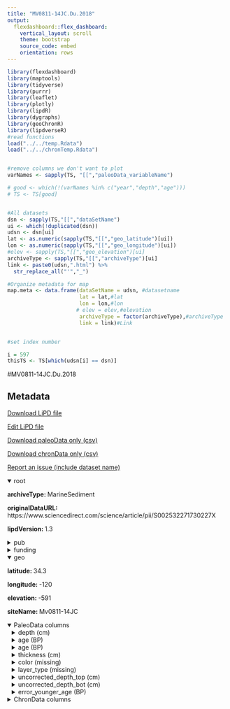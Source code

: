 ```yaml
---
title: "MV0811-14JC.Du.2018"
output: 
  flexdashboard::flex_dashboard:
    vertical_layout: scroll
    theme: bootstrap
    source_code: embed
    orientation: rows
---
```


```r
library(flexdashboard)
library(maptools)
library(tidyverse)
library(purrr)
library(leaflet)
library(plotly)
library(lipdR)
library(dygraphs)
library(geoChronR)
library(lipdverseR)
#read functions
load("../../temp.Rdata")
load("../../chronTemp.Rdata")


#remove columns we don't want to plot
varNames <- sapply(TS, "[[","paleoData_variableName")

# good <- which(!(varNames %in% c("year","depth","age")))
# TS <- TS[good]


#All datasets
dsn <- sapply(TS,"[[","dataSetName")
ui <- which(!duplicated(dsn))
udsn <- dsn[ui]
lat <- as.numeric(sapply(TS,"[[","geo_latitude")[ui])
lon <- as.numeric(sapply(TS,"[[","geo_longitude")[ui])
#elev <- sapply(TS,"[[","geo_elevation")[ui]
archiveType <- sapply(TS,"[[","archiveType")[ui]
link <- paste0(udsn,".html") %>% 
  str_replace_all("'","_")

#Organize metadata for map
map.meta <- data.frame(dataSetName = udsn, #datasetname
                       lat = lat,#lat
                       lon = lon,#lon
                      # elev = elev,#elevation
                       archiveType = factor(archiveType),#archiveType
                       link = link)#Link


#set index number

i = 597
thisTS <- TS[which(udsn[i] == dsn)]
```
#MV0811-14JC.Du.2018

Metadata {.sidebar}
-------------------------------------
[Download LiPD file](MV0811-14JC.Du.2018.lpd)
            

[Edit LiPD file](http://lipd.net/playground?source=http://lipdverse.org/globalHolocene/0_25_5/MV0811-14JC.Du.2018.lpd)
            

[Download paleoData only (csv)](MV0811-14JC.Du.2018.csv)
            

[Download chronData only (csv)](MV0811-14JC.Du.2018-chron.csv)
            

[Report an issue (include dataset name)](https://github.com/nickmckay/LiPDverse/issues)

<details open style="margin-left: 0px">
<summary>root</summary>
<p style="margin-left: 0px"><strong>archiveType: </strong>MarineSediment
<p style="margin-left: 0px"><strong>originalDataURL: </strong>https://www.sciencedirect.com/science/article/pii/S002532271730227X
<p style="margin-left: 0px"><strong>lipdVersion: </strong>1.3
</details>
<details>
<summary>pub</summary>
<details style="margin-left: 10px">
<summary>pub1</summary>
<p style="margin-left: 10px"><strong>author: </strong>list(list(name = "Du, Xiaojing"), list(name = "Hendy, Ingrid"), list(name = "Schimmelmann, Arndt"))
<p style="margin-left: 10px"><strong>journal: </strong>Marine Geology
<p style="margin-left: 10px"><strong>volume: </strong>397
<p style="margin-left: 10px"><strong>pages: </strong>29-42
<p style="margin-left: 10px"><strong>title: </strong>A 9000-year flood history for Southern California: A revised stratigraphy of varved sediments in Santa Barbara Basin
</details>
<details style="margin-left: 10px">
<summary>pub2</summary>
<p style="margin-left: 10px"><strong>author: </strong>list(list(name = NA))
</details>
</details>
<details>
<summary>funding</summary>
<details style="margin-left: 10px">
<summary>funding1</summary>
<p style="margin-left: 10px"><strong>agency: </strong>Funding Agency
<p style="margin-left: 10px"><strong>grant: </strong>Grant name or number
</details>
</details>
<details open style="margin-left: 0px">
<summary>geo</summary>
<p style="margin-left: 0px"><strong>latitude: </strong>34.3
<p style="margin-left: 0px"><strong>longitude: </strong>-120
<p style="margin-left: 0px"><strong>elevation: </strong>-591
<p style="margin-left: 0px"><strong>siteName: </strong>Mv0811-14JC
</details>
<details open>
<summary>PaleoData columns</summary>
<details style="margin-left: 10px">
<summary>depth (cm)</summary>
<p style="margin-left: 10px"><strong>TSid: </strong>LPD08ba3fea
<p style="margin-left: 10px"><strong>variableName: </strong>depth
<p style="margin-left: 10px"><strong>units: </strong>cm
</details>
<details style="margin-left: 10px">
<summary>age (BP)</summary>
<p style="margin-left: 10px"><strong>TSid: </strong>LPD1dee7617
<p style="margin-left: 10px"><strong>variableName: </strong>age
<p style="margin-left: 10px"><strong>units: </strong>BP
</details>
<details style="margin-left: 10px">
<summary>age (BP)</summary>
<p style="margin-left: 10px"><strong>TSid: </strong>WEB1b643ee6
<p style="margin-left: 10px"><strong>variableName: </strong>age
<p style="margin-left: 10px"><strong>units: </strong>BP
</details>
<details style="margin-left: 10px">
<summary>thickness (cm)</summary>
<p style="margin-left: 10px"><strong>TSid: </strong>LPD7939faee
<p style="margin-left: 10px"><strong>variableName: </strong>thickness
<p style="margin-left: 10px"><strong>units: </strong>cm
<p style="margin-left: 10px"><strong>description: </strong>Flood Layer Thickness. Composite flood record from three cores: MV0811-14JC, SPR0901-06KC and ODP 893A
<p style="margin-left: 10px"><strong>useInGlobalTemperatureAnalysis: </strong>TRUE
<details>
<summary>interpretation</summary>
<details style="margin-left: 20px">
<summary>1</summary>
<p style="margin-left: 20px"><strong>direction: </strong>positive
<p style="margin-left: 20px"><strong>interpDirection: </strong>positive
<p style="margin-left: 20px"><strong>scope: </strong>climate
<p style="margin-left: 20px"><strong>seasonality: </strong>1 2 3 4 5 6 7 8 9 10 11 12
<p style="margin-left: 20px"><strong>variable: </strong>M
<p style="margin-left: 20px"><strong>variableDetail: </strong>flood
</details>
</details>
</details>
<details style="margin-left: 10px">
<summary>color (missing)</summary>
<p style="margin-left: 10px"><strong>TSid: </strong>LPDc7bda7fe
<p style="margin-left: 10px"><strong>variableName: </strong>color
<p style="margin-left: 10px"><strong>units: </strong>missing
<p style="margin-left: 10px"><strong>description: </strong>flood layer color
<p style="margin-left: 10px"><strong>useInGlobalTemperatureAnalysis: </strong>FALSE
</details>
<details style="margin-left: 10px">
<summary>layer_type (missing)</summary>
<p style="margin-left: 10px"><strong>TSid: </strong>LPD275256d3
<p style="margin-left: 10px"><strong>variableName: </strong>layer_type
<p style="margin-left: 10px"><strong>units: </strong>missing
<p style="margin-left: 10px"><strong>useInGlobalTemperatureAnalysis: </strong>FALSE
</details>
<details style="margin-left: 10px">
<summary>uncorrected_depth_top (cm)</summary>
<p style="margin-left: 10px"><strong>TSid: </strong>LPD10c46c7c
<p style="margin-left: 10px"><strong>variableName: </strong>uncorrected_depth_top
<p style="margin-left: 10px"><strong>units: </strong>cm
</details>
<details style="margin-left: 10px">
<summary>uncorrected_depth_bot (cm)</summary>
<p style="margin-left: 10px"><strong>TSid: </strong>LPD8750a07d
<p style="margin-left: 10px"><strong>variableName: </strong>uncorrected_depth_bot
<p style="margin-left: 10px"><strong>units: </strong>cm
</details>
<details style="margin-left: 10px">
<summary>error_younger_age (BP)</summary>
<p style="margin-left: 10px"><strong>TSid: </strong>LPDf83c02e4
<p style="margin-left: 10px"><strong>variableName: </strong>error_younger_age
<p style="margin-left: 10px"><strong>units: </strong>BP
</details>
<details>
<summary>ChronData columns</summary>
<details style="margin-left: 10px">
<summary>depth (unitless) [1-1]</summary>
<p style="margin-left: 10px"><strong>TSid: </strong>LPD3d1f6377
<p style="margin-left: 10px"><strong>variableName: </strong>depth
<p style="margin-left: 10px"><strong>units: </strong>unitless
</details>
<details style="margin-left: 10px">
<summary>age (unitless) [1-1]</summary>
<p style="margin-left: 10px"><strong>TSid: </strong>LPDc10d2f94
<p style="margin-left: 10px"><strong>variableName: </strong>age
<p style="margin-left: 10px"><strong>units: </strong>unitless
</details>
<details style="margin-left: 10px">
<summary>core (unitless) [1-1]</summary>
<p style="margin-left: 10px"><strong>TSid: </strong>LPDcff90453
<p style="margin-left: 10px"><strong>variableName: </strong>core
<p style="margin-left: 10px"><strong>units: </strong>unitless
</details>
<details style="margin-left: 10px">
<summary>depth_uncorrected (unitless) [1-1]</summary>
<p style="margin-left: 10px"><strong>TSid: </strong>LPDbae77930
<p style="margin-left: 10px"><strong>variableName: </strong>depth_uncorrected
<p style="margin-left: 10px"><strong>units: </strong>unitless
</details>
<details style="margin-left: 10px">
<summary>error (unitless) [1-1]</summary>
<p style="margin-left: 10px"><strong>TSid: </strong>LPDa899b0c6
<p style="margin-left: 10px"><strong>variableName: </strong>error
<p style="margin-left: 10px"><strong>units: </strong>unitless
</details>
<details style="margin-left: 10px">
<summary>age (yr BP) [2-1]</summary>
<p style="margin-left: 10px"><strong>TSid: </strong>LPDb19b9a9b
<p style="margin-left: 10px"><strong>variableName: </strong>age
<p style="margin-left: 10px"><strong>units: </strong>yr BP
<p style="margin-left: 10px"><strong>description: </strong>composite ages used for computing age model (radiocarbon, varve, etc)
</details>
<details style="margin-left: 10px">
<summary>depth (cm) [2-1]</summary>
<p style="margin-left: 10px"><strong>TSid: </strong>LPD2acd7127
<p style="margin-left: 10px"><strong>variableName: </strong>depth
<p style="margin-left: 10px"><strong>units: </strong>cm
</details>
<details style="margin-left: 10px">
<summary>ID (unitless) [2-1]</summary>
<p style="margin-left: 10px"><strong>TSid: </strong>LPD1a778a36
<p style="margin-left: 10px"><strong>variableName: </strong>ID
<p style="margin-left: 10px"><strong>units: </strong>unitless
<p style="margin-left: 10px"><strong>description: </strong>sample ID
</details>
<details style="margin-left: 10px">
<summary>error (yr) [2-1]</summary>
<p style="margin-left: 10px"><strong>TSid: </strong>LPD725da6e8
<p style="margin-left: 10px"><strong>variableName: </strong>error
<p style="margin-left: 10px"><strong>units: </strong>yr
</details>
<details style="margin-left: 10px">
<summary>reservoir (yr) [2-1]</summary>
<p style="margin-left: 10px"><strong>TSid: </strong>LPD9a725b3b
<p style="margin-left: 10px"><strong>variableName: </strong>reservoir
<p style="margin-left: 10px"><strong>units: </strong>yr
</details>
<details style="margin-left: 10px">
<summary>SD_error (yr) [2-1]</summary>
<p style="margin-left: 10px"><strong>TSid: </strong>LPD60a9bca4
<p style="margin-left: 10px"><strong>variableName: </strong>SD_error
<p style="margin-left: 10px"><strong>units: </strong>yr
</details>

Row {.tabset .tabset-fade}
-----------------------------------------------------------------------

### Sitemap

```r
  map.meta.split <- split(map.meta, map.meta$archiveType)


factpal <- colorFactor("Paired",map.meta$archiveType)
buff <- 15
l <- leaflet() %>% 
  addTiles() %>% 
  fitBounds(map.meta$lon[i]-buff,map.meta$lat[i]-buff,map.meta$lon[i]+buff,map.meta$lat[i]+buff)
  

  
  
names(map.meta.split) %>%
  purrr::walk( function(df) {
    l <<- l %>%
      addMarkers(data=map.meta.split[[df]],
                 lng=~lon, lat=~lat,
                 label=~as.character(archiveType),
                 popup=~paste(str_c('Dataset: <a href="',link,'">',dataSetName,'</a>'),
                                 # str_c("Elevation: ",elev),
                                  str_c("Archive Type: ",archiveType),
                                  sep = "<br>"),
                 group = df,
                 clusterOptions = markerClusterOptions(removeOutsideVisibleBounds = F),
                 labelOptions = labelOptions(noHide = F,
                                             direction = 'auto'))
  })

l %>%
  addLayersControl(position = "bottomleft",
    overlayGroups = names(map.meta.split),
    options = layersControlOptions(collapsed = FALSE,
                                   opacity = 0.8)
  )
```

### Search the LiPDverse (Beta! doesn't work well yet)
```r
#Add google search bar
htmltools::includeHTML("../../googleSearchChunk.html")
```


Row {.tabset .tabset-fade}
-----------------------------------------------------------------------

### thickness (cm)
```r
plotCol(thisTS,ind = 7)
```

### color (missing)
```r
plotCol(thisTS,ind = 1)
```

### layer_type (missing)
```r
plotCol(thisTS,ind = 2)
```

### uncorrected_depth_top (cm)
```r
plotCol(thisTS,ind = 3)
```

### uncorrected_depth_bot (cm)
```r
plotCol(thisTS,ind = 4)
```

### error_younger_age (BP)
```r
plotCol(thisTS,ind = 8)
```

Row {.tabset .tabset-fade}
-----------------------------------------------------------------------

### depth (unitless) [1-1]
```r
plotCol(chronTS,ind = 3)
```

### age (unitless) [1-1]
```r
plotCol(chronTS,ind = 4)
```

### core (unitless) [1-1]
```r
plotCol(chronTS,ind = 1)
```

### depth_uncorrected (unitless) [1-1]
```r
plotCol(chronTS,ind = 2)
```

### error (unitless) [1-1]
```r
plotCol(chronTS,ind = 5)
```

### age (yr BP) [2-1]
```r
plotCol(chronTS,ind = 7)
```

### depth (cm) [2-1]
```r
plotCol(chronTS,ind = 9)
```

### ID (unitless) [2-1]
```r
plotCol(chronTS,ind = 6)
```

### error (yr) [2-1]
```r
plotCol(chronTS,ind = 8)
```

### reservoir (yr) [2-1]
```r
plotCol(chronTS,ind = 10)
```

### SD_error (yr) [2-1]
```r
plotCol(chronTS,ind = 11)
```

